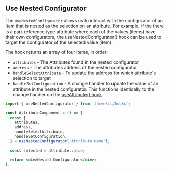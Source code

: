 
<Meta title="Hooks/Use Nested Configurator" />

## Use Nested Configurator

The `useNestedConfigurator` allows us to interact with the configurator of an Item that is nested as the selection on an attribute. For example, if the there is a part-reference type attribute where each of the values (items) have their own configurators, the useNestedConfigurator() hook can be used to target the configurator of the selected value (item).

The hook returns an array of four items, in order:

- `attributes` - The Attributes found in the nested configurator
- `address` - The attributes address of the nested configurator.
- `handleSelectAttribute` - To update the address for which attribute's selection to target
- `handleSetConfiguration` - A change handler to update the value of an attribute in the nested configurator. This functions identically to the change handler on the [useAttribute() hook](#use-attribute).

```jsx
import { useNestedConfigurator } from 'threekit/hooks';

const AttributeComponent = () => {
  const [
    attributes,
    address,
    handleSelectAttribute,
    handleSetConfiguration,
  ] = useNestedConfigurator('Attribute Name');

  const selected = attribute.value;

  return <div>Nested Configurator</div>;
};
```
